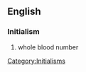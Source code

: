 ==English==

===Initialism===
{{wikipedia|Blood donation}}
{{infl|en|initialism}}

# whole blood number

[[Category:Initialisms]]
